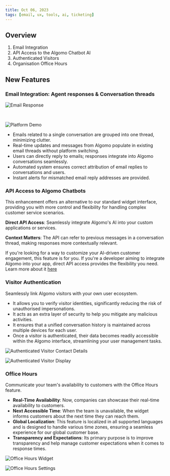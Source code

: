 ```yaml
---
title: Oct 06, 2023
tags: [email, ux, tools, ai, ticketing]
---
```


## Overview

1. Email Integration
2. API Access to the Algomo Chatbot AI
3. Authenticated Visitors
4. Organisation Office Hours

## New Features

### **Email Integration: Agent responses & Conversation threads**

![Email Response](./assets/images/Email-Reply-Agent-Email.png)

<br />

![Platform Demo](./assets/images/Email-Reply-Agent-Platform.png)

- Emails related to a single conversation are grouped into one thread, minimizing clutter.
- Real-time updates and messages from Algomo populate in existing email threads without platform switching.
- Users can directly reply to emails; responses integrate into Algomo conversations seamlessly.
- Automated system ensures correct attribution of email replies to conversations and users.
- Instant alerts for mismatched email reply addresses are provided.

### **API Access to Algomo Chatbots**

This enhancement offers an alternative to our standard widget interface, providing you with more control and flexibility for handling complex customer service scenarios.

**Direct API Access**: Seamlessly integrate Algomo's AI into your custom applications or services.

**Context Matters**: The API can refer to previous messages in a conversation thread, making responses more contextually relevant.

If you're looking for a way to customize your AI-driven customer engagement, this feature is for you. If you're a developer aiming to integrate Algomo into your app, direct API access provides the flexibility you need. Learn more about it [here](https://help.algomo.com/docs/api-access/Using%20Our%20Apis)

### Visitor Authentication

Seamlessly link Algomo visitors with your own user ecosystem.

- It allows you to verify visitor identities, significantly reducing the risk of unauthorised impersonations.
- It acts as an extra layer of security to help you mitigate any malicious activities.
- It ensures that a unified conversation history is maintained across multiple devices for each user.
- Once a visitor is authenticated, their data becomes readily accessible within the Algomo interface, streamlining your user management tasks.

![Authenticated Visitor Contact Details](./assets/images/authenticated-visitor-contact-details.png)

![Authenticated Visitor Display](./assets/images/authenticated-visitor-display.png)

### Office Hours

Communicate your team's availability to customers with the Office Hours feature.

- **Real-Time Availability**: Now, companies can showcase their real-time availability to customers.
- **Next Accessible Time**: When the team is unavailable, the widget informs customers about the next time they can reach them.
- **Global Localization**: This feature is localized in all supported languages and is designed to handle various time zones, ensuring a seamless experience for our global customer base.
- **Transparency and Expectations**: Its primary purpose is to improve transparency and help manage customer expectations when it comes to response times.

![Office Hours Widget](./assets/images/office-hours-widget.png)

![Office Hours Settings](./assets/images/office-hours-settings.png)

<br />
